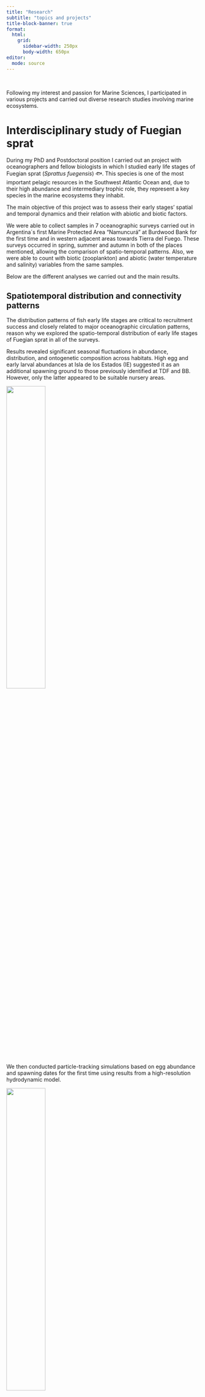 ```yaml
---
title: "Research"
subtitle: "topics and projects"
title-block-banner: true
format:
  html:
    grid:
      sidebar-width: 250px
      body-width: 650px
editor: 
  mode: source
---
```


<br>

Following my interest and passion for [Marine Sciences]{.bold}, I participated in various projects and carried out diverse research studies involving marine ecosystems.


# Interdisciplinary study of Fuegian sprat

During my PhD and Postdoctoral position I carried out an project with oceanographers and fellow biologists in which I studied early life stages of [Fuegian sprat (_Sprattus fuegensis_)]{.bold} 🐟. This species is one of the most important pelagic resources in the Southwest Atlantic Ocean and, due to their high abundance and intermediary trophic role, they represent a [key species in the marine ecosystems they inhabit]{.bold}. 

The [main objective]{.bold} of this project was to [assess their early stages’ spatial and temporal dynamics and their relation with abiotic and biotic factors]{.bold}.

We were able to collect samples in 7 oceanographic surveys carried out in Argentina´s first Marine Protected Area "Namuncurá" at Burdwood Bank for the first time and in western adjacent areas towards Tierra del Fuego. These surveys occurred in spring, summer and autumn in both of the places mentioned, allowing the comparison of spatio-temporal patterns. Also, we were able to count with biotic (zooplankton) and abiotic (water temperature and salinity) variables from the same samples.

Below are the different analyses we carried out and the main results.


##  Spatiotemporal distribution and connectivity patterns

The [distribution patterns]{.bold} of fish early life stages are critical to recruitment success and closely related to major oceanographic circulation patterns, reason why we explored the spatio-temporal distribution of early life stages of Fuegian sprat in all of the surveys.

Results revealed significant seasonal fluctuations in abundance, distribution, and ontogenetic composition across habitats. High egg and early larval abundances at Isla de los Estados (IE) suggested it as an additional spawning ground to those previously identified at TDF and BB. However, only the latter appeared to be suitable nursery areas. 

![](images/fig_dist_abund.png){fig-align="center" width="45%" fig-alt="..."}

We then conducted [particle-tracking simulations]{.bold} based on egg abundance and spawning dates for the first time using results from a high-resolution hydrodynamic model.

![](images/fig_model.png){fig-align="center" width="45%" fig-alt="..."}

Particle transport provided evidence of connectivity between IE and neighboring areas—enhanced when horizontal diffusivity is incorporated into the model—but not between TDF and BB. 

![](images/fig_model_res.png){fig-align="center" width="45%" fig-alt="..."}

Simulated distributions closely resembled empirical patterns from this and other studies, allowing the integration of empirical and modelled data to schematize the species’ dispersal pathways in the study area. 


![](images/fig_scheme_sf.png){fig-align="center" width="45%" fig-alt="..."}

These results offered new insights into distribution and connectivity patterns among spawning grounds and highlighted the potential use of hydrodynamic models for future assessments of Fuegian sprat and other planktonic species’ dispersal and recruitment in the SWAO.


>[[García Alonso VA]{.bold}, Franco BC, Palma ED, Pájaro M, Capitanio FL]{.small-text}
>[_Integration of empirical and modelled data unravels spatiotemporal distribution and connectivity patterns of Fuegian sprat early life stages_]{.small-text}
[Mar Ecol Prog Ser :MFCav9. https://doi.org/10.3354/meps14329 ]{.small-text}





